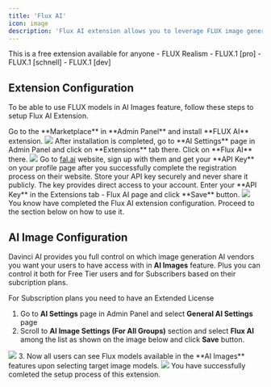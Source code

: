 ```yaml
---
title: 'Flux AI'
icon: image
description: 'Flux AI extension allows you to leverage FLUX image generation models at AI Images feature in Davinci AI'
---
```


<Check>
This is a free extension available for anyone
</Check>

<Card title="Included FLUX Models" >
- FLUX Realism
- FLUX.1 [pro]
- FLUX.1 [schnell]
- FLUX.1 [dev]
</Card>

## Extension Configuration
To be able to use FLUX models in AI Images feature, follow these steps to setup Flux AI Extension.

<Steps>
  <Step title="Step 1">
    Go to the **Marketplace** in **Admin Panel** and install **FLUX AI** extension.     
    <img src="/images/extensions/flux/falai-1.png" />    
  </Step>
  <Step title="Step 2">
    After installation is completed, go to **AI Settings** page in Admin Panel and click on **Extensions** tab there. Click on **Flux AI** there. 
    <img src="/images/extensions/flux/falai-2.png" />
  </Step>
  <Step title="Step 3">
    Go to <a href="https://fal.ai/" target="_blank">fal.ai</a> website, sign up with them and get your **API Key** on your profile page after you successfully complete the registration process on their website.
    <Note>Store your API key securely and never share it publicly. The key provides direct access to your account.</Note>
  </Step>
   <Step title="Step 4">
    Enter your **API Key** in the Extensions tab - Flux AI page and click **Save** button. 
    <img src="/images/extensions/flux/falai-3.png" />
  </Step>
  <Step title="Step 5">
    You know have completed the Flux AI extension configuration. Proceed to the section below on how to use it. 
  </Step>
</Steps>

## AI Image Configuration
Davinci AI provides you full control on which image generation AI vendors you want your users to have access with in **AI Images** feature. 
Plus you can control it both for Free Tier users and for Subscribers based on their subcription plans. 

<Note>For Subscription plans you need to have an Extended License</Note>

1. Go to **AI Settings** page in Admin Panel and select **General AI Settings** page
2. Scroll to **AI Image Settings (For All Groups)** section and select **Flux AI** among the list as shown on the image below and click **Save** button. 
<img src="/images/extensions/flux/falai-4.png" /> 
3. Now all users can see Flux models available in the **AI Images** features upon selecting target image models. 
<img src="/images/extensions/flux/falai-5.png" /> 

<Check>
You have successfully comleted the setup process of this extension.
</Check>
